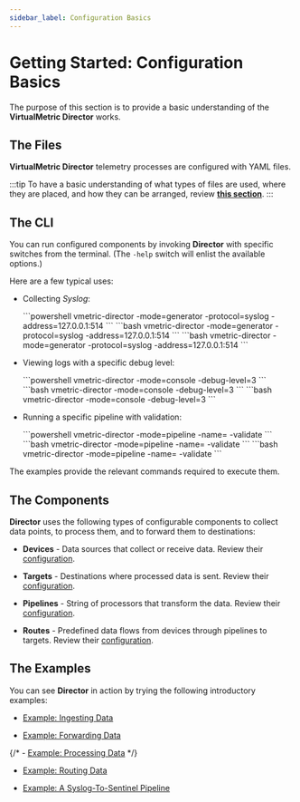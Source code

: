 ```yaml
---
sidebar_label: Configuration Basics
---
```


# Getting Started: Configuration Basics

The purpose of this section is to provide a basic understanding of the **VirtualMetric Director** works.

## The Files

**VirtualMetric Director** telemetry processes are configured with YAML files.

:::tip
To have a basic understanding of what types of files are used, where they are placed, and how they can be arranged, review [**this section**](/docs/configuration/index.mdx#files-and-directories).
:::

## The CLI

You can run configured components by invoking **Director** with specific switches from the terminal. (The `-help` switch will enlist the available options.)

Here are a few typical uses:

* Collecting _Syslog_:

  <Tabs groupId="os-options">
    <TabItem value="windows" label="Windows" default>
      ```powershell
      vmetric-director -mode=generator -protocol=syslog -address=127.0.0.1:514
      ```
    </TabItem>
    
    <TabItem value="linux" label="Linux" default>
      ```bash
        vmetric-director -mode=generator -protocol=syslog -address=127.0.0.1:514
      ```
    </TabItem>

    <TabItem value="macos" label="macOS" default>
      ```bash
        vmetric-director -mode=generator -protocol=syslog -address=127.0.0.1:514
      ```
    </TabItem>
  </Tabs>

* Viewing logs with a specific debug level:

  <Tabs groupId="os-options">
    <TabItem value="windows" label="Windows" default>
      ```powershell
      vmetric-director -mode=console -debug-level=3
      ```
    </TabItem>
    
    <TabItem value="linux" label="Linux" default>
      ```bash
        vmetric-director -mode=console -debug-level=3
      ```
    </TabItem>

    <TabItem value="macos" label="macOS" default>
      ```bash
        vmetric-director -mode=console -debug-level=3
      ```
    </TabItem>
  </Tabs>

* Running a specific pipeline with validation:

  <Tabs groupId="os-options">
    <TabItem value="windows" label="Windows" default>
      ```powershell
      vmetric-director -mode=pipeline -name=<pipeline_name> -validate
      ```
    </TabItem>
    
    <TabItem value="linux" label="Linux" default>
      ```bash
        vmetric-director -mode=pipeline -name=<pipeline_name> -validate
      ```
    </TabItem>

    <TabItem value="macos" label="macOS" default>
      ```bash
        vmetric-director -mode=pipeline -name=<pipeline_name> -validate
      ```
    </TabItem>
  </Tabs>

The examples provide the relevant commands required to execute them.

## The Components

**Director** uses the following types of configurable components to collect data points, to process them, and to forward them to destinations:

* **Devices** - Data sources that collect or receive data. Review their [configuration](/docs/configuration/devices/index.mdx#configuration).

* **Targets** - Destinations where processed data is sent. Review their [configuration](/docs/configuration/targets/index.mdx#configuration).

* **Pipelines** - String of processors that transform the data. Review their [configuration](/docs/configuration/pipelines/index.mdx#configuration).

* **Routes** - Predefined data flows from devices through pipelines to targets. Review their [configuration](/docs/configuration/routes.mdx#configuration).

## The Examples

You can see **Director** in action by trying the following introductory examples:

- [Example: Ingesting Data](/docs/getting-started/example-ingesting-data.mdx)

- [Example: Forwarding Data](/docs/getting-started/example-forwarding-data.mdx)

{/* - [Example: Processing Data](/docs/getting-started/example-processing-data<>.mdx) */}

- [Example: Routing Data](/docs/getting-started/example-routing-data.mdx)

- [Example: A Syslog-To-Sentinel Pipeline](/docs/getting-started/example-a-syslog-to-sentinel-pipeline.mdx)
